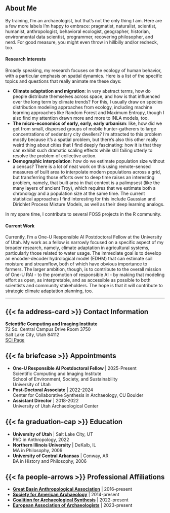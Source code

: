 ## About Me

By training, I'm an archaeologist, but that's not the only thing I am. Here are 
a few more labels I'm happy to embrace: pragmatist, naturalist, scientist, 
humanist, anthropologist, behavioral ecologist, geographer, historian, 
environmental data scientist, programmer, recovering philosopher, and nerd. For 
good measure, you might even throw in hillbilly and/or redneck, too.

#### **Research Interests**

Broadly speaking, my research focuses on the ecology of human behavior, with a 
particular emphasis on spatial dynamics. Here is a list of the specific topics 
and questions that really animate me these days:

-   **Climate adaptation and migration**: in very abstract terms, how do people 
    distribute themselves across space, and how is that influenced over the long 
    term by climate trends? For this, I usually draw on species distribution 
    modeling approaches from ecology, including machine learning approaches like 
    Random Forest and Maximum Entropy, though I also find my attention drawn 
    more and more to INLA models, too.
-   **The micro-economics of early, early, early urbanism**: like, how did we 
    get from small, dispersed groups of mobile hunter-gatherers to large 
    concentrations of sedentary city dwellers? I'm attracted to this problem 
    mostly because it's a spatial problem, but there's also this other really 
    weird thing about cities that I find deeply fascinating: how it is that they 
    can exhibit such dramatic scaling effects while still failing utterly to 
    resolve the problem of collective action.
-   **Demographic interpolation**: how do we estimate population size without a 
    census? There is a lot of neat work on this using remote-sensed measures of 
    built area to interpolate modern populations across a grid, but transferring 
    those efforts over to deep time raises an interesting problem, namely, that 
    built area in that context is a palimpsest (like the many layers of ancient 
    Troy), which requires that we estimate both a chronology and a population 
    size at the same time. The current statistical approaches I find interesting 
    for this include Gaussian and Dirichlet Process Mixture Models, as well as 
    their deep learning analogs.

In my spare time, I contribute to several FOSS projects in the R community.

#### **Current Work**

Currently, I'm a One-U Responsible AI Postdoctoral Fellow at the University of 
Utah. My work as a fellow is narrowly focused on a specific aspect of my broader 
research, namely, climate adaptation in agricultural systems, particularly those 
related to water usage. The immediate goal is to develop an encoder-decoder 
hydrological model (EDHM) that can estimate soil moisture and streamflow, both 
of which have obvious importance to farmers. The larger ambition, though, is to 
contribute to the overall mission of One-U RAI - to the promotion of responsible 
AI - by making that modeling effort as open, as interpretable, and as accessible 
as possible to both scientists and community stakeholders. The hope is that it 
will contribute to strategic climate adaptation planning, too.

<hr class="mt-5 mb-5">

## {{< fa address-card >}} Contact Information

**Scientific Computing and Imaging Institute**  
72 So. Central Campus Drive Room 3750  
Salt Lake City, Utah 84112  
[SCI Page](https://www.sci.utah.edu/people/k.vernon.html){.btn .btn-outline-primary .mt-2 target="_blank"}

## {{< fa briefcase >}} Appointments

::: about-list
-   **One-U Responsible AI Postdoctoral Fellow** | 2025-Present  
    Scientific Computing and Imaging Institute  
    School of Environment, Society, and Sustainability  
    University of Utah  
-   **Post-Doctoral Associate** | 2022-2024  
    Center for Collaborative Synthesis in Archaeology, CU Boulder  
-   **Assistant Director** | 2018-2022  
    University of Utah Archaeological Center  
:::

## {{< fa graduation-cap >}} Education

::: about-list
-   **University of Utah** | Salt Lake City, UT  
    PhD in Anthropology, 2022  
-   **Northern Illinois University** | DeKalb, IL  
    MA in Philosophy, 2009  
-   **University of Central Arkansas** | Conway, AR  
    BA in History and Philosophy, 2006  
:::

## {{< fa people-arrows >}} Professional Affiliations {#affiliations}

::: about-list
-   [**Great Basin Anthropological
    Association**](https://greatbasinanthropologicalassociation.org/) |
    2016-present  
-   [**Society for American Archaeology**](https://www.saa.org/) | 2014-present  
-   [**Coalition for Archaeological Synthesis**](https://www.archsynth.org/) |
    2022-present  
-   [**European Association of Archaeologists**](https://www.e-a-a.org/) |
    2023-present  
:::